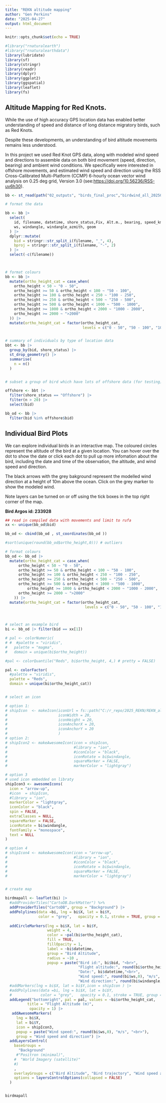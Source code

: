 ```yaml
---
title: "REKN altitude mapping"
author: "Gen Perkins"
date: "2025-04-27"
output: html_document
---
```


```r
knitr::opts_chunk$set(echo = TRUE)

#library("rnaturalearth")
#library("rnaturalearthdata")
library(lubridate)
library(sf)
library(stringr)
library(readr)
library(dplyr)
library(ggplot2)
library(ggspatial)
library(leaflet)
library(fs)


```

## Altitude Mapping for Red Knots. 

While the use of high accuracy GPS location data has enabled better understanding of speed and distance of long distance migratory birds, such as Red Knots. 

Despite these developments, an understanding of bird altitude movements remains less understood.

In this project we used Red Knot GPS data, along with modeled wind speed and directions to assemble data on both bird movement (speed, direction, bearing) and ambient wind conditions. We specifically were interested in offshore movements, and estimated wind speed and direction using the RSS Cross-Calibrated Multi-Platform (CCMP) 6-hourly ocean vector wind analysis on 0.25 deg grid, Version 3.0 
(see:<https://doi.org/10.56236/RSS-uv6h30>).


```r

bb <- st_read(path("02_outputs", "birds_final_proc","birdwind_all_20250426.gpkg"), quiet = TRUE) 

# format the data 

bb <- bb |>
  select(
    id, filename, datetime, shore_status,Fix, Alt.m., bearing, speed_kmh, geoid_height, ortho_height,
    ws, windangle, windangle_azmith, geom
  ) |>
  dplyr::mutate(
    bid = stringr::str_split_i(filename, "_", 4),
    bproj = stringr::str_split_i(filename, "-", 2)
  ) |>
  select(-c(filename))



# format colours 
bb <- bb |> 
  mutate(ortho_height_cat = case_when(
    ortho_height < 50 ~ "0 - 50",
    ortho_height >= 50 & ortho_height < 100 ~ "50 - 100",
    ortho_height >= 100 & ortho_height < 250 ~ "100 - 250",
    ortho_height >= 250 & ortho_height < 500 ~ "250 - 500",
    ortho_height >= 500 & ortho_height < 1000 ~ "500 - 1000",
    ortho_height >= 1000 & ortho_height < 2000 ~ "1000 - 2000",
    ortho_height >= 2000 ~ ">2000"
  )) |> 
  mutate(ortho_height_cat = factor(ortho_height_cat, 
                                   levels = c("0 - 50", "50 - 100", "100 - 250", "250 - 500", "500 - 1000", "1000 - 2000", ">2000")))


# summary of individuals by type of location data 
bbt <- bb |> 
  group_by(bid, shore_status) |>
  st_drop_geometry() |>
  summarise(
    n = n()
  )


# subset a group of bird which have lots of offshore data (for testing)

offshore <- bbt |> 
  filter(shore_status == "Offshore") |>
  filter(n > 20) |>
  select(bid)

bb_od <- bb |> 
  filter(bid %in% offshore$bid) 


```

## Individual Bird Plots 

We can explore individual birds in an interactive map. The coloured circles represent the altitude of the bird at a given location. 
You can hover over the dot to show the date or click each dot to pull up more infomation about the bird, including the date and time of the observation, the altitude, and wind speed and direction.

The black arrows with the grey bakground represent the modelled wind direction at a height of 10m above the ocean. Click on the grey marker to show the modeled wind. 

Note layers can be turned on or off using the tick boxes in the top right corner of the map. 


**Bird Argos id: 233928**

```r
## read in compiled data with movements and limit to rufa 
xx <- unique(bb_od$bid)

bb_od <- cbind(bb_od , st_coordinates(bb_od ))

#sort(unique(round(bb_od$ortho_height,0))) # outliers

# format colours 
bb_od <- bb_od |> 
  mutate(ortho_height_cat = case_when(
      ortho_height < 50 ~ "0 - 50",
      ortho_height >= 50 & ortho_height < 100 ~ "50 - 100",
      ortho_height >= 100 & ortho_height < 250 ~ "100 - 250",
      ortho_height >= 250 & ortho_height < 500 ~ "250 - 500",
      ortho_height >= 500 & ortho_height < 1000 ~ "500 - 1000",
          ortho_height >= 1000 & ortho_height < 2000 ~ "1000 - 2000",
      ortho_height >= 2000 ~ ">2000"
    )) |> 
  mutate(ortho_height_cat = factor(ortho_height_cat, 
                                    levels = c("0 - 50", "50 - 100", "100 - 250", "250 - 500", "500 - 1000", "1000 - 2000", ">2000")))



# select an example bird 
bi <- bb_od |> filter(bid == xx[1])

# pal <- colorNumeric(
# #  #palette = "viridis",
#   palette = "magma",
#   domain = unique(bi$ortho_height))

#pal <- colorQuantile("Reds", bi$ortho_height, 4,) # pretty = FALSE)

pal <- colorFactor(
  #palette = "viridis",
  palette = "Reds",
  domain = unique(bi$ortho_height_cat))


# select an icon 

# option 1:
# shipIcon  <- makeIcon(iconUrl = fs::path("C:/r_repo/2025_REKN/REKN_altitude/Pngtreeuparrow4565998.png"),
#                       iconWidth = 20,
#                       iconHeight = 20,
#                       iconAnchorX = 20,
#                       iconAnchorY = 20
#                       )
# option 2:
# shipIcon2 <- makeAwesomeIcon(icon = shipIcon,
#                              #library = "ion",
#                              #iconColor = "black",
#                              iconRotate = bi$windangle,
#                              squareMarker = FALSE,
#                              markerColor = "lightgray")

# option 3
# used icon embedded on libraty
shipIcon3 <- awesomeIcons(
  icon = "arrow-up",
  #icon  = shipIcon,
  #library = "ion",
  markerColor = "lightgray",
  iconColor = "black",
  spin = FALSE,
  extraClasses = NULL,
  squareMarker = FALSE,
  iconRotate = bi$windangle,
  fontFamily = "monospace",
  text = NULL
)

# option 4
# shipIcon4 <- makeAwesomeIcon(icon = "arrow-up",
#                              #library = "ion",
#                              #iconColor = "black",
#                              iconRotate = bi$windangle,
#                              squareMarker = FALSE,
#                              markerColor = "lightgray")


# create map 

birdmapall <- leaflet(bi) |> 
  #addProviderTiles("CartoDB.DarkMatter") %>%
  addProviderTiles("CartoDB", group = "Background") |> 
  addPolylines(data =bi, lng = bi$X, lat = bi$Y,
               color = "grey",   opacity = 0.1, stroke = TRUE, group = "Bird trajectory") |> 
  
  addCircleMarkers(lng = bi$X, lat = bi$Y,
                   weight = 4,
                   color = ~pal(bi$ortho_height_cat),
                   fill = TRUE,
                   fillOpacity = 1,
                   label = ~bi$datetime,
                   group = "Bird Altitude",
                   radius = ~10 ,
                   popup = paste("Bird id:", bi$bid, "<br>",
                                 "Flight altitude:", round(bi$ortho_height,0), "m", "<br>",
                                 "Date:", bi$datetime,"<br>",
                                 "Wind speed:", round(bi$ws,0), "m/s", "<br>",
                                 "Wind direction:", round(bi$windangle,0), "<br>")) |>
  #addMarkers(lng = bi$X, lat = bi$Y,icon = shipIcon ) |> 
  #addPolylines(data =bi, lng = bi$X, lat = bi$Y,
  #             color = "grey",   opacity = 0.1, stroke = TRUE, group = "Bird trajectory") |> 
  addLegend("bottomright", pal = pal, values = ~bi$ortho_height_cat,
          title = "Flight Altitude (m)",
           opacity = 1) |>
   addAwesomeMarkers(
     lng = bi$X, 
     lat = bi$Y,
     icon = shipIcon3,
     popup = paste("Wind speed:", round(bi$ws,0), "m/s", "<br>"),
     group = "Wind speed and direction") |> 
  addLayersControl(
    baseGroups = 
      "Background"
     #"Positron (minimal)",
    #  "World Imagery (satellite)"
    #)
    ,
    overlayGroups = c("Bird Altitude", "Bird trajectory", "Wind speed and direction"),
    options = layersControlOptions(collapsed = FALSE)
  )


birdmapall

```


